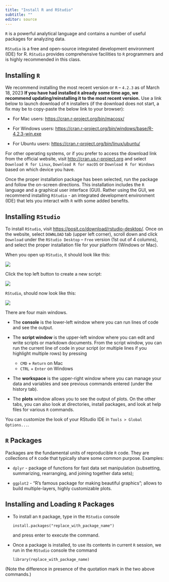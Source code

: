 ---
title: "Install R and RStudio"
subtitle: ""
editor: source
---

`R` is a powerful analytical language and contains a number of useful packages for analyzing data.

`RStudio` is a free and open-source integrated development environment (IDE) for R. `RStudio` provides comprehensive facilities to `R` programmers and is highly recommended in this class.

## Installing `R`

We recommend installing the most recent version or `R` -- `4.2.3` as of March 18, 2023 **If you have had installed `R` already some time ago, we recommend updating/reinstalling it to the most recent version.** Use a link below to launch download of `R` installers (if the download does not start, a fix may be to copy-paste the below link to your browser):

-   For Mac users: <https://cran.r-project.org/bin/macosx/>

-   For Windows users: <https://cran.r-project.org/bin/windows/base/R-4.2.3-win.exe>

-   For Ubuntu users: 
<https://cran.r-project.org/bin/linux/ubuntu/>

For other operating systems, or if you prefer to access the download link from the official website, visit <http://cran.us.r-project.org> and select `Download R for Linux`, `Download R for macOS` or `Download R for Windows` based on which device you have.

Once the proper installation package has been selected, run the package and follow the on-screen directions. This installation includes the `R` language and a graphical user interface (GUI). Rather using the GUI, we recommend installing `RStudio` - an integrated development environment (IDE) that lets you interact with `R` with some added benefits.

## Installing `RStudio` 

To install `RStudio`, visit <https://posit.co/download/rstudio-desktop/>. Once on the website, select `DOWNLOAD` tab (upper left corner), scroll down and click `Download` under the `RStudio Desktop` -- `Free` version (1st out of 4 columns), and select the proper installation file for your platform (Windows or Mac).

When you open up `RStudio`, it should look like this:

![](images/RStudio_console.png)

Click the top left button to create a new script:

![](images/New_script_click.png)

`RStudio`, should now look like this:

![](images/RStudio_4panes.png)

There are four main windows.

-   The **console** is the lower-left window where you can run lines of code and see the output.

-   The **script window** is the upper-left window where you can edit and write scripts or markdown documents. From the script window, you can run the current line of code in your script (or multiple lines if you highlight multiple rows) by pressing

    -   `CMD` + `Return` on Mac
    -   `CTRL` + `Enter` on Windows

-   The **workspace** is the upper-right window where you can manage your data and variables and see previous commands entered (under the history tab).

-   The **plots** window allows you to see the output of plots. On the other tabs, you can also look at directories, install packages, and look at help files for various `R` commands.

You can customize the look of your RStudio IDE in `Tools > Global Options...`.

## `R` Packages 

Packages are the fundamental units of reproducible `R` code. They are collections of `R` code that typically share some common purpose. Examples:

-   `dplyr` - package of functions for fast data set manipulation (subsetting, summarizing, rearranging, and joining together data sets);

-   `ggplot2` - "R's famous package for making beautiful graphics"; allows to build multiple-layers, highly customizable plots.


## Installing and Loading `R` Packages 

-   To install an `R` package, type in the `RStudio` console

        install.packages("replace_with_package_name")

    and press enter to execute the command.

-   Once a package is installed, to use its contents in current `R` session, we run in the `RStudio` console the command

        library(replace_with_package_name)

(Note the difference in presence of the quotation mark in the two above commands.)


